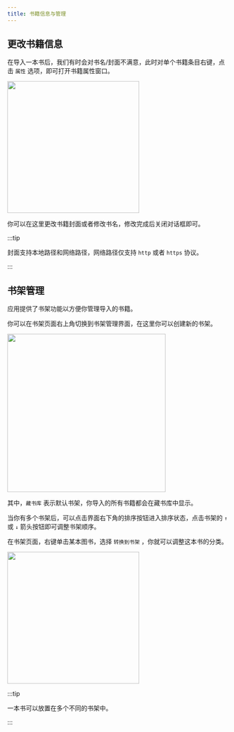 ```yaml
---
title: 书籍信息与管理
---
```



## 更改书籍信息

在导入一本书后，我们有时会对书名/封面不满意，此时对单个书籍条目右键，点击 `属性` 选项，即可打开书籍属性窗口。

<img src={bookInfo} width="300px" />

你可以在这里更改书籍封面或者修改书名，修改完成后关闭对话框即可。

:::tip

封面支持本地路径和网络路径，网络路径仅支持 `http` 或者 `https` 协议。

:::

## 书架管理

应用提供了书架功能以方便你管理导入的书籍。

你可以在书架页面右上角切换到书架管理界面，在这里你可以创建新的书架。

<img src={bookShelf} width="360px" />

其中，`藏书库` 表示默认书架，你导入的所有书籍都会在藏书库中显示。

当你有多个书架后，可以点击界面右下角的排序按钮进入排序状态，点击书架的 `↑` 或 `↓` 箭头按钮即可调整书架顺序。

在书架页面，右键单击某本图书，选择 `转换到书架` ，你就可以调整这本书的分类。

<img src={bookTransfer} width="300px" />

:::tip

一本书可以放置在多个不同的书架中。

:::